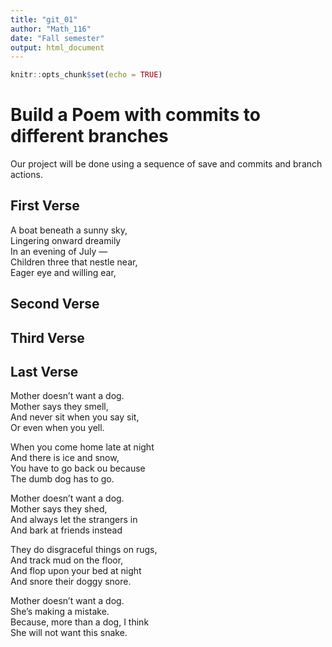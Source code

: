 ```yaml
---
title: "git_01"
author: "Math_116"
date: "Fall semester"
output: html_document
---
```


```r
knitr::opts_chunk$set(echo = TRUE)
```
# Build a Poem with commits to different branches
Our project will be done using a sequence of save and commits and branch actions.
<!-- Do not modify or change any text in "!--" bracketed areas such as this --- these are instructions to
you, if you change any of this the git program will notice it and compromise your git merging strategy !-->

## First Verse 
<!--Put the first five lines of a poem by Lewis Carrol in this section!-->
A boat beneath a sunny sky,  
Lingering onward dreamily  
In an evening of July —  
Children three that nestle near,  
Eager eye and willing ear,  
  
## Second Verse
<!--Put the first five lines of a poem by Robert Frost here!-->

## Third Verse
<!--Put the first two verses of The Walrus and the Carpenter here!-->

## Last Verse
<!--Put a short poem of your choice 8-20 lines,here!-->
Mother doesn't want a dog.  
Mother says they smell,  
And never sit when you say sit,  
Or even when you yell.  
  
When you come home late at night  
And there is ice and snow,  
You have to go back ou because  
The dumb dog has to go.  
  
Mother doesn't want a dog.  
Mother says they shed,  
And always let the strangers in  
And bark at friends instead  
  
They do disgraceful things on rugs,  
And track mud on the floor,  
And flop upon your bed at night  
And snore their doggy snore.  
  
Mother doesn't want a dog.  
She's making a mistake.  
Because, more than a dog, I think  
She will not want this snake.  
  